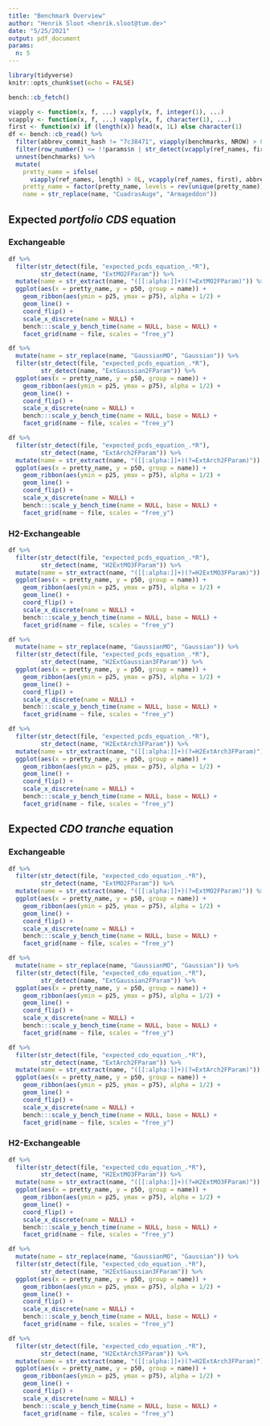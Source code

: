 ```yaml
---
title: "Benchmark Overview"
author: "Henrik Sloot <henrik.sloot@tum.de>"
date: "5/25/2021"
output: pdf_document
params:
  n: 5
---
```


```r
library(tidyverse)
knitr::opts_chunk$set(echo = FALSE)
```

```r
bench::cb_fetch()
```

```r
viapply <- function(x, f, ...) vapply(x, f, integer(1), ...)
vcapply <- function(x, f, ...) vapply(x, f, character(1), ...)
first <- function(x) if (length(x)) head(x, 1L) else character(1)
df <- bench::cb_read() %>%
  filter(abbrev_commit_hash != "7c38471", viapply(benchmarks, NROW) > 0L) %>%
  filter(row_number() <= !!params$n | str_detect(vcapply(ref_names, first), "tag: v[[:digit:]\\.]+")) %>%
  unnest(benchmarks) %>%
  mutate(
    pretty_name = ifelse(
      viapply(ref_names, length) > 0L, vcapply(ref_names, first), abbrev_commit_hash),
    pretty_name = factor(pretty_name, levels = rev(unique(pretty_name))),
    name = str_replace(name, "CuadrasAuge", "Armageddon"))
```

## Expected *portfolio CDS* equation

### Exchangeable

```r
df %>%
  filter(str_detect(file, "expected_pcds_equation_.*R"),
         str_detect(name, "ExtMO2FParam")) %>%
  mutate(name = str_extract(name, "([[:alpha:]]+)(?=ExtMO2FParam)")) %>%
  ggplot(aes(x = pretty_name, y = p50, group = name)) +
    geom_ribbon(aes(ymin = p25, ymax = p75), alpha = 1/2) +
    geom_line() +
    coord_flip() +
    scale_x_discrete(name = NULL) +
    bench:::scale_y_bench_time(name = NULL, base = NULL) +
    facet_grid(name ~ file, scales = "free_y")
```

```r
df %>%
  mutate(name = str_replace(name, "GaussianMO", "Gaussian")) %>%
  filter(str_detect(file, "expected_pcds_equation_.*R"),
         str_detect(name, "ExtGaussian2FParam")) %>%
  ggplot(aes(x = pretty_name, y = p50, group = name)) +
    geom_ribbon(aes(ymin = p25, ymax = p75), alpha = 1/2) +
    geom_line() +
    coord_flip() +
    scale_x_discrete(name = NULL) +
    bench:::scale_y_bench_time(name = NULL, base = NULL) +
    facet_grid(name ~ file, scales = "free_y")
```

```r
df %>%
  filter(str_detect(file, "expected_pcds_equation_.*R"),
         str_detect(name, "ExtArch2FParam")) %>%
  mutate(name = str_extract(name, "([[:alpha:]]+)(?=ExtArch2FParam)")) %>%
  ggplot(aes(x = pretty_name, y = p50, group = name)) +
    geom_ribbon(aes(ymin = p25, ymax = p75), alpha = 1/2) +
    geom_line() +
    coord_flip() +
    scale_x_discrete(name = NULL) +
    bench:::scale_y_bench_time(name = NULL, base = NULL) +
    facet_grid(name ~ file, scales = "free_y")
```

### H2-Exchangeable

```r
df %>%
  filter(str_detect(file, "expected_pcds_equation_.*R"),
         str_detect(name, "H2ExtMO3FParam")) %>%
  mutate(name = str_extract(name, "([[:alpha:]]+)(?=H2ExtMO3FParam)")) %>%
  ggplot(aes(x = pretty_name, y = p50, group = name)) +
    geom_ribbon(aes(ymin = p25, ymax = p75), alpha = 1/2) +
    geom_line() +
    coord_flip() +
    scale_x_discrete(name = NULL) +
    bench:::scale_y_bench_time(name = NULL, base = NULL) +
    facet_grid(name ~ file, scales = "free_y")
```

```r
df %>%
  mutate(name = str_replace(name, "GaussianMO", "Gaussian")) %>%
  filter(str_detect(file, "expected_pcds_equation_.*R"),
         str_detect(name, "H2ExtGaussian3FParam")) %>%
  ggplot(aes(x = pretty_name, y = p50, group = name)) +
    geom_ribbon(aes(ymin = p25, ymax = p75), alpha = 1/2) +
    geom_line() +
    coord_flip() +
    scale_x_discrete(name = NULL) +
    bench:::scale_y_bench_time(name = NULL, base = NULL) +
    facet_grid(name ~ file, scales = "free_y")
```

```r
df %>%
  filter(str_detect(file, "expected_pcds_equation_.*R"),
         str_detect(name, "H2ExtArch3FParam")) %>%
  mutate(name = str_extract(name, "([[:alpha:]]+)(?=H2ExtArch3FParam)")) %>%
  ggplot(aes(x = pretty_name, y = p50, group = name)) +
    geom_ribbon(aes(ymin = p25, ymax = p75), alpha = 1/2) +
    geom_line() +
    coord_flip() +
    scale_x_discrete(name = NULL) +
    bench:::scale_y_bench_time(name = NULL, base = NULL) +
    facet_grid(name ~ file, scales = "free_y")
```


## Expected *CDO tranche* equation

### Exchangeable

```r
df %>%
  filter(str_detect(file, "expected_cdo_equation_.*R"),
         str_detect(name, "ExtMO2FParam")) %>%
  mutate(name = str_extract(name, "([[:alpha:]]+)(?=ExtMO2FParam)")) %>%
  ggplot(aes(x = pretty_name, y = p50, group = name)) +
    geom_ribbon(aes(ymin = p25, ymax = p75), alpha = 1/2) +
    geom_line() +
    coord_flip() +
    scale_x_discrete(name = NULL) +
    bench:::scale_y_bench_time(name = NULL, base = NULL) +
    facet_grid(name ~ file, scales = "free_y")
```

```r
df %>%
  mutate(name = str_replace(name, "GaussianMO", "Gaussian")) %>%
  filter(str_detect(file, "expected_cdo_equation_.*R"),
         str_detect(name, "ExtGaussian2FParam")) %>%
  ggplot(aes(x = pretty_name, y = p50, group = name)) +
    geom_ribbon(aes(ymin = p25, ymax = p75), alpha = 1/2) +
    geom_line() +
    coord_flip() +
    scale_x_discrete(name = NULL) +
    bench:::scale_y_bench_time(name = NULL, base = NULL) +
    facet_grid(name ~ file, scales = "free_y")
```

```r
df %>%
  filter(str_detect(file, "expected_cdo_equation_.*R"),
         str_detect(name, "ExtArch2FParam")) %>%
  mutate(name = str_extract(name, "([[:alpha:]]+)(?=ExtArch2FParam)")) %>%
  ggplot(aes(x = pretty_name, y = p50, group = name)) +
    geom_ribbon(aes(ymin = p25, ymax = p75), alpha = 1/2) +
    geom_line() +
    coord_flip() +
    scale_x_discrete(name = NULL) +
    bench:::scale_y_bench_time(name = NULL, base = NULL) +
    facet_grid(name ~ file, scales = "free_y")
```

### H2-Exchangeable

```r
df %>%
  filter(str_detect(file, "expected_cdo_equation_.*R"),
         str_detect(name, "H2ExtMO3FParam")) %>%
  mutate(name = str_extract(name, "([[:alpha:]]+)(?=H2ExtMO3FParam)")) %>%
  ggplot(aes(x = pretty_name, y = p50, group = name)) +
    geom_ribbon(aes(ymin = p25, ymax = p75), alpha = 1/2) +
    geom_line() +
    coord_flip() +
    scale_x_discrete(name = NULL) +
    bench:::scale_y_bench_time(name = NULL, base = NULL) +
    facet_grid(name ~ file, scales = "free_y")
```

```r
df %>%
  mutate(name = str_replace(name, "GaussianMO", "Gaussian")) %>%
  filter(str_detect(file, "expected_cdo_equation_.*R"),
         str_detect(name, "H2ExtGaussian3FParam")) %>%
  ggplot(aes(x = pretty_name, y = p50, group = name)) +
    geom_ribbon(aes(ymin = p25, ymax = p75), alpha = 1/2) +
    geom_line() +
    coord_flip() +
    scale_x_discrete(name = NULL) +
    bench:::scale_y_bench_time(name = NULL, base = NULL) +
    facet_grid(name ~ file, scales = "free_y")
```

```r
df %>%
  filter(str_detect(file, "expected_cdo_equation_.*R"),
         str_detect(name, "H2ExtArch3FParam")) %>%
  mutate(name = str_extract(name, "([[:alpha:]]+)(?=H2ExtArch3FParam)")) %>%
  ggplot(aes(x = pretty_name, y = p50, group = name)) +
    geom_ribbon(aes(ymin = p25, ymax = p75), alpha = 1/2) +
    geom_line() +
    coord_flip() +
    scale_x_discrete(name = NULL) +
    bench:::scale_y_bench_time(name = NULL, base = NULL) +
    facet_grid(name ~ file, scales = "free_y")
```
